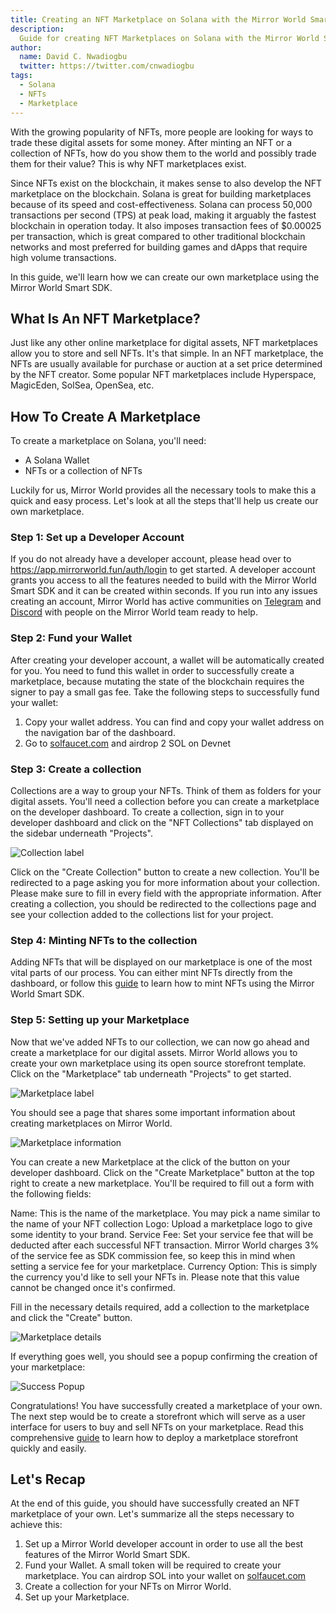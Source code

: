 ```yaml
---
title: Creating an NFT Marketplace on Solana with the Mirror World Smart SDK
description:
  Guide for creating NFT Marketplaces on Solana with the Mirror World Smart SDK
author:
  name: David C. Nwadiogbu
  twitter: https://twitter.com/cnwadiogbu
tags:
  - Solana
  - NFTs
  - Marketplace
---
```


With the growing popularity of NFTs, more people are looking for ways to trade
these digital assets for some money. After minting an NFT or a collection of
NFTs, how do you show them to the world and possibly trade them for their value?
This is why NFT marketplaces exist.

Since NFTs exist on the blockchain, it makes sense to also develop the NFT
marketplace on the blockchain. Solana is great for building marketplaces because
of its speed and cost-effectiveness. Solana can process 50,000 transactions per
second (TPS) at peak load, making it arguably the fastest blockchain in
operation today. It also imposes transaction fees of $0.00025 per transaction,
which is great compared to other traditional blockchain networks and most
preferred for building games and dApps that require high volume transactions.

In this guide, we'll learn how we can create our own marketplace using the
Mirror World Smart SDK.

## What Is An NFT Marketplace?

Just like any other online marketplace for digital assets, NFT marketplaces
allow you to store and sell NFTs. It's that simple. In an NFT marketplace, the
NFTs are usually available for purchase or auction at a set price determined by
the NFT creator. Some popular NFT marketplaces include Hyperspace, MagicEden,
SolSea, OpenSea, etc.

## How To Create A Marketplace

To create a marketplace on Solana, you'll need:

- A Solana Wallet
- NFTs or a collection of NFTs

Luckily for us, Mirror World provides all the necessary tools to make this a
quick and easy process. Let's look at all the steps that'll help us create our
own marketplace.

### Step 1: Set up a Developer Account

If you do not already have a developer account, please head over to
https://app.mirrorworld.fun/auth/login to get started. A developer account
grants you access to all the features needed to build with the Mirror World
Smart SDK and it can be created within seconds. If you run into any issues
creating an account, Mirror World has active communities on
[Telegram](https://mirrorworld.fun/telegram) and
[Discord](https://mirrorworld.fun/discord) with people on the Mirror World team
ready to help.

### Step 2: Fund your Wallet

After creating your developer account, a wallet will be automatically created
for you. You need to fund this wallet in order to successfully create a
marketplace, because mutating the state of the blockchain requires the signer to
pay a small gas fee. Take the following steps to successfully fund your wallet:

1. Copy your wallet address. You can find and copy your wallet address on the
   navigation bar of the dashboard.
2. Go to [solfaucet.com](https://solfaucet.com) and airdrop 2 SOL on Devnet

### Step 3: Create a collection

Collections are a way to group your NFTs. Think of them as folders for your
digital assets. You'll need a collection before you can create a marketplace on
the developer dashboard. To create a collection, sign in to your developer
dashboard and click on the "NFT Collections" tab displayed on the sidebar
underneath "Projects".

![Collection label](https://res.cloudinary.com/dkegnossp/image/upload/v1668632118/1280X1280_i5vqoo.png)

Click on the "Create Collection" button to create a new collection. You'll be
redirected to a page asking you for more information about your collection.
Please make sure to fill in every field with the appropriate information. After
creating a collection, you should be redirected to the collections page and see
your collection added to the collections list for your project.

### Step 4: Minting NFTs to the collection

Adding NFTs that will be displayed on our marketplace is one of the most vital
parts of our process. You can either mint NFTs directly from the dashboard, or
follow this
[guide](https://docs.mirrorworld.fun/guides/how-to-mint-nfts-on-solana) to learn
how to mint NFTs using the Mirror World Smart SDK.

### Step 5: Setting up your Marketplace

Now that we've added NFTs to our collection, we can now go ahead and create a
marketplace for our digital assets. Mirror World allows you to create your own
marketplace using its open source storefront template. Click on the
"Marketplace" tab underneath "Projects" to get started.

![Marketplace label](https://res.cloudinary.com/dkegnossp/image/upload/v1670505151/marketplace_1_ktpegk.png)

You should see a page that shares some important information about creating
marketplaces on Mirror World.

![Marketplace information](https://res.cloudinary.com/dkegnossp/image/upload/v1670505365/whatisamarketplace_rcvgby.png)

You can create a new Marketplace at the click of the button on your developer
dashboard. Click on the "Create Marketplace" button at the top right to create a
new marketplace. You'll be required to fill out a form with the following
fields:

Name: This is the name of the marketplace. You may pick a name similar to the
name of your NFT collection Logo: Upload a marketplace logo to give some
identity to your brand. Service Fee: Set your service fee that will be deducted
after each successful NFT transaction. Mirror World charges 3% of the service
fee as SDK commission fee, so keep this in mind when setting a service fee for
your marketplace. Currency Option: This is simply the currency you'd like to
sell your NFTs in. Please note that this value cannot be changed once it's
confirmed.

Fill in the necessary details required, add a collection to the marketplace and
click the "Create" button.

![Marketplace details](https://res.cloudinary.com/dkegnossp/image/upload/v1670505494/gonartmarketplace_bfqiia.png)

If everything goes well, you should see a popup confirming the creation of your
marketplace:

![Success Popup](https://res.cloudinary.com/dkegnossp/image/upload/v1670504738/marketplace_wfrhbx.png)

Congratulations! You have successfully created a marketplace of your own. The
next step would be to create a storefront which will serve as a user interface
for users to buy and sell NFTs on your marketplace. Read this comprehensive
[guide](https://docs.mirrorworld.fun/overview/storefront) to learn how to deploy
a marketplace storefront quickly and easily.

## Let's Recap
At the end of this guide, you should have successfully created an NFT marketplace of your own. Let's summarize all the steps necessary to achieve this:
1. Set up a Mirror World developer account in order to use all the best features of the Mirror World Smart SDK.
2. Fund your Wallet. A small token will be required to create your marketplace. You can airdrop SOL into your wallet on [solfaucet.com](https://solfaucet.com)
3. Create a collection for your NFTs on Mirror World.
4. Set up your Marketplace.